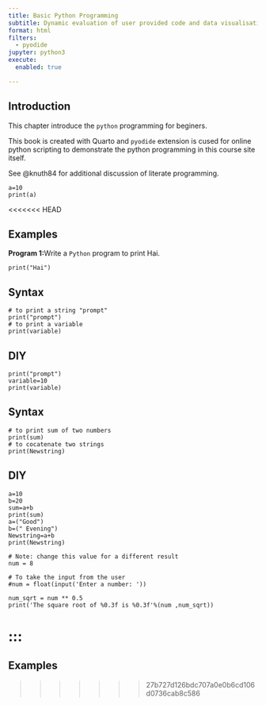 ```yaml
---
title: Basic Python Programming
subtitle: Dynamic evaluation of user provided code and data visualisation
format: html
filters:
  - pyodide
jupyter: python3
execute: 
  enabled: true

---
```


## Introduction

This chapter introduce the `python` programming for beginers.

This book is created with Quarto and `pyodide` extension is cused for online python scripting to demonstrate the python programming in this course site itself.

See @knuth84 for additional discussion of literate programming.

```pyodide-python
a=10
print(a)
```

<<<<<<< HEAD



## Examples

**Program 1:**Write a `Python` program to print Hai.

```pyodide-python
print("Hai")
```
:::{.panel-tabset}
## Syntax
```.python
# to print a string "prompt"
print("prompt")
# to print a variable 
print(variable)
```
## DIY

```pyodide-python
print("prompt")
variable=10
print(variable)
```
:::


:::{.panel-tabset}
## Syntax
```.python
# to print sum of two numbers
print(sum)
# to cocatenate two strings
print(Newstring)
```
## DIY

```pyodide-python
a=10
b=20
sum=a+b
print(sum)
a=("Good")
b=(" Evening")
Newstring=a+b
print(Newstring)
```
:::



```pyodide-python
# Note: change this value for a different result
num = 8 

# To take the input from the user
#num = float(input('Enter a number: '))

num_sqrt = num ** 0.5
print('The square root of %0.3f is %0.3f'%(num ,num_sqrt))

```
:::
=======
## Examples
>>>>>>> 27b727d126bdc707a0e0b6cd106d0736cab8c586
